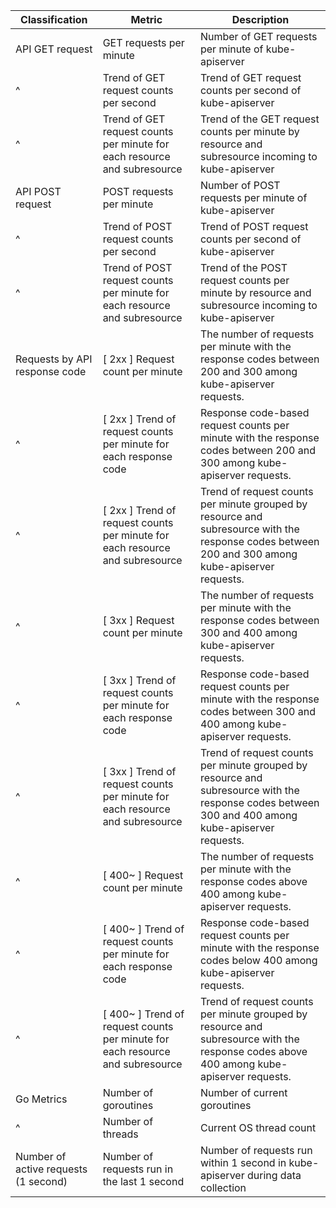 | Classification                                          | Metric                                                                           | Description                                                                                                                                              |
| ------------------------------------------------------- | -------------------------------------------------------------------------------- | -------------------------------------------------------------------------------------------------------------------------------------------------------- |
| API GET request                                         | GET requests per minute                                                          | Number of GET requests per minute of kube-apiserver                                                                                                      |
| ^                                                       | Trend of GET request counts per second                                           | Trend of GET request counts per second of kube-apiserver                                                                                                 |
| ^                                                       | Trend of GET request counts per minute for each resource and subresource         | Trend of the GET request counts per minute by resource and subresource incoming to kube-apiserver                                                        |
| API POST request                                        | POST requests per minute                                                         | Number of POST requests per minute of kube-apiserver                                                                                                     |
| ^                                                       | Trend of POST request counts per second                                          | Trend of POST request counts per second of kube-apiserver                                                                                                |
| ^                                                       | Trend of POST request counts per minute for each resource and subresource        | Trend of the POST request counts per minute by resource and subresource incoming to kube-apiserver                                                       |
| Requests by API response code                           | [ 2xx ] Request count per minute                                                 | The number of requests per minute with the response codes between 200 and 300 among kube-apiserver requests.                                             |
| ^                                                       | [ 2xx ] Trend of request counts per minute for each response code                | Response code-based request counts per minute with the response codes between 200 and 300 among kube-apiserver requests.                                 |
| ^                                                       | [ 2xx ] Trend of request counts per minute for each resource and subresource     | Trend of request counts per minute grouped by resource and subresource with the response codes between 200 and 300 among kube-apiserver requests.        |
| ^                                                       | [ 3xx ] Request count per minute                                                 | The number of requests per minute with the response codes between 300 and 400 among kube-apiserver requests.                                             |
| ^                                                       | [ 3xx ] Trend of request counts per minute for each response code                | Response code-based request counts per minute with the response codes between 300 and 400 among kube-apiserver requests.                                 |
| ^                                                       | [ 3xx ] Trend of request counts per minute for each resource and subresource     | Trend of request counts per minute grouped by resource and subresource with the response codes between 300 and 400 among kube-apiserver requests.        |
| ^                                                       | [ 400~ ] Request count per minute                                                | The number of requests per minute with the response codes above 400 among kube-apiserver requests.                                                       |
| ^                                                       | [ 400~ ] Trend of request counts per minute for each response code               | Response code-based request counts per minute with the response codes below 400 among kube-apiserver requests.                                           |
| ^                                                       | [ 400~ ] Trend of request counts per minute for each resource and subresource    | Trend of request counts per minute grouped by resource and subresource with the response codes above 400 among kube-apiserver requests.                  |
| Go Metrics                                              | Number of goroutines                                                             | Number of current goroutines                                                                                                                             |
| ^                                                       | Number of threads                                                                | Current OS thread count                                                                                                                                  |
| Number of active requests (1 second) | Number of requests run in the last 1 second                                      | Number of requests run within 1 second in kube-apiserver during data collection                                                                          |
